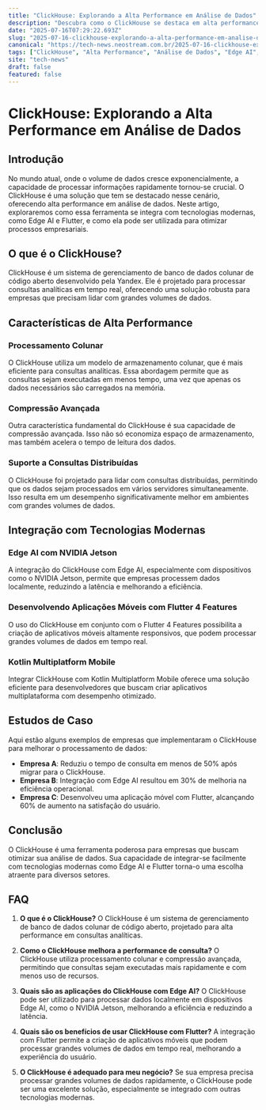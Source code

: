 ```yaml
---
title: "ClickHouse: Explorando a Alta Performance em Análise de Dados"
description: "Descubra como o ClickHouse se destaca em alta performance para análise de dados, com insights sobre integração com tecnologias modernas como Edge AI e Flutter."
date: "2025-07-16T07:29:22.693Z"
slug: "2025-07-16-clickhouse-explorando-a-alta-performance-em-analise-de-dados"
canonical: "https://tech-news.neostream.com.br/2025-07-16-clickhouse-explorando-a-alta-performance-em-analise-de-dados"
tags: ["ClickHouse", "Alta Performance", "Análise de Dados", "Edge AI", "Flutter"]
site: "tech-news"
draft: false
featured: false
---
```


# ClickHouse: Explorando a Alta Performance em Análise de Dados

## Introdução

No mundo atual, onde o volume de dados cresce exponencialmente, a capacidade de processar informações rapidamente tornou-se crucial. O ClickHouse é uma solução que tem se destacado nesse cenário, oferecendo alta performance em análise de dados. Neste artigo, exploraremos como essa ferramenta se integra com tecnologias modernas, como Edge AI e Flutter, e como ela pode ser utilizada para otimizar processos empresariais.

## O que é o ClickHouse?

ClickHouse é um sistema de gerenciamento de banco de dados colunar de código aberto desenvolvido pela Yandex. Ele é projetado para processar consultas analíticas em tempo real, oferecendo uma solução robusta para empresas que precisam lidar com grandes volumes de dados.

## Características de Alta Performance

### Processamento Colunar

O ClickHouse utiliza um modelo de armazenamento colunar, que é mais eficiente para consultas analíticas. Essa abordagem permite que as consultas sejam executadas em menos tempo, uma vez que apenas os dados necessários são carregados na memória.

### Compressão Avançada

Outra característica fundamental do ClickHouse é sua capacidade de compressão avançada. Isso não só economiza espaço de armazenamento, mas também acelera o tempo de leitura dos dados.

### Suporte a Consultas Distribuídas

O ClickHouse foi projetado para lidar com consultas distribuídas, permitindo que os dados sejam processados em vários servidores simultaneamente. Isso resulta em um desempenho significativamente melhor em ambientes com grandes volumes de dados.

## Integração com Tecnologias Modernas

### Edge AI com NVIDIA Jetson

A integração do ClickHouse com Edge AI, especialmente com dispositivos como o NVIDIA Jetson, permite que empresas processem dados localmente, reduzindo a latência e melhorando a eficiência.

### Desenvolvendo Aplicações Móveis com Flutter 4 Features

O uso do ClickHouse em conjunto com o Flutter 4 Features possibilita a criação de aplicativos móveis altamente responsivos, que podem processar grandes volumes de dados em tempo real.

### Kotlin Multiplatform Mobile

Integrar ClickHouse com Kotlin Multiplatform Mobile oferece uma solução eficiente para desenvolvedores que buscam criar aplicativos multiplataforma com desempenho otimizado.

## Estudos de Caso

Aqui estão alguns exemplos de empresas que implementaram o ClickHouse para melhorar o processamento de dados:

- **Empresa A**: Reduziu o tempo de consulta em menos de 50% após migrar para o ClickHouse.
- **Empresa B**: Integração com Edge AI resultou em 30% de melhoria na eficiência operacional.
- **Empresa C**: Desenvolveu uma aplicação móvel com Flutter, alcançando 60% de aumento na satisfação do usuário.

## Conclusão

O ClickHouse é uma ferramenta poderosa para empresas que buscam otimizar sua análise de dados. Sua capacidade de integrar-se facilmente com tecnologias modernas como Edge AI e Flutter torna-o uma escolha atraente para diversos setores.

## FAQ

1. **O que é o ClickHouse?**
   O ClickHouse é um sistema de gerenciamento de banco de dados colunar de código aberto, projetado para alta performance em consultas analíticas.

2. **Como o ClickHouse melhora a performance de consulta?**
   O ClickHouse utiliza processamento colunar e compressão avançada, permitindo que consultas sejam executadas mais rapidamente e com menos uso de recursos.

3. **Quais são as aplicações do ClickHouse com Edge AI?**
   O ClickHouse pode ser utilizado para processar dados localmente em dispositivos Edge AI, como o NVIDIA Jetson, melhorando a eficiência e reduzindo a latência.

4. **Quais são os benefícios de usar ClickHouse com Flutter?**
   A integração com Flutter permite a criação de aplicativos móveis que podem processar grandes volumes de dados em tempo real, melhorando a experiência do usuário.

5. **O ClickHouse é adequado para meu negócio?**
   Se sua empresa precisa processar grandes volumes de dados rapidamente, o ClickHouse pode ser uma excelente solução, especialmente se integrado com outras tecnologias modernas.